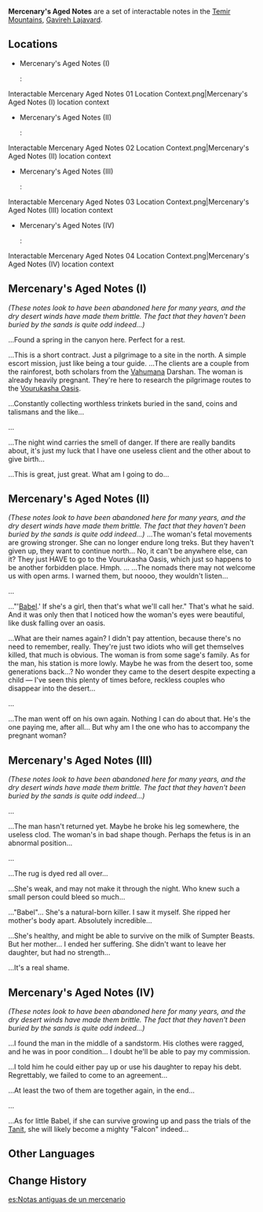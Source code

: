 {{Terminology Infobox
|image        = 
|type         = Notable Interactables
|region       = Sumeru
|subregion    = Girdle of the Sands
|area         = Gavireh Lajavard
|subarea      = Temir Mountains
}}
'''Mercenary's Aged Notes''' are a set of interactable notes in the [[Temir Mountains]], [[Gavireh Lajavard]]. 

==Locations==
* Mercenary's Aged Notes (I)
*: <gallery>Interactable Mercenary Aged Notes 01 Location.png|Mercenary's Aged Notes (I) location
Interactable Mercenary Aged Notes 01 Location Context.png|Mercenary's Aged Notes (I) location context
</gallery>
* Mercenary's Aged Notes (II)
*: <gallery>Interactable Mercenary Aged Notes 02 Location.png|Mercenary's Aged Notes (II) location
Interactable Mercenary Aged Notes 02 Location Context.png|Mercenary's Aged Notes (II) location context
</gallery>
* Mercenary's Aged Notes (III)
*: <gallery>Interactable Mercenary Aged Notes 03 Location.png|Mercenary's Aged Notes (III) location
Interactable Mercenary Aged Notes 03 Location Context.png|Mercenary's Aged Notes (III) location context
</gallery>
* Mercenary's Aged Notes (IV)
*: <gallery>Interactable Mercenary Aged Notes 04 Location.png|Mercenary's Aged Notes (IV) location
Interactable Mercenary Aged Notes 04 Location Context.png|Mercenary's Aged Notes (IV) location context
</gallery>

==Mercenary's Aged Notes (I)==
''(These notes look to have been abandoned here for many years, and the dry desert winds have made them brittle. The fact that they haven't been buried by the sands is quite odd indeed...)'' 

...Found a spring in the canyon here. Perfect for a rest. 

...This is a short contract. Just a pilgrimage to a site in the north. A simple escort mission, just like being a tour guide. ...The clients are a couple from the rainforest, both scholars from the [[Vahumana]] Darshan. The woman is already heavily pregnant. They're here to research the pilgrimage routes to the [[Vourukasha Oasis]].

...Constantly collecting worthless trinkets buried in the sand, coins and talismans and the like... 

... 

...The night wind carries the smell of danger. If there are really bandits about, it's just my luck that I have one useless client and the other about to give birth... 

...This is great, just great. What am I going to do...

==Mercenary's Aged Notes (II)==
''(These notes look to have been abandoned here for many years, and the dry desert winds have made them brittle. The fact that they haven't been buried by the sands is quite odd indeed...)'' ...The woman's fetal movements are growing stronger. She can no longer endure long treks. But they haven't given up, they want to continue north... No, it can't be anywhere else, can it? They just HAVE to go to the Vourukasha Oasis, which just so happens to be another forbidden place. Hmph. ... ...The nomads there may not welcome us with open arms. I warned them, but noooo, they wouldn't listen... 

... 

..."'[[Babel]].' If she's a girl, then that's what we'll call her." That's what he said. And it was only then that I noticed how the woman's eyes were beautiful, like dusk falling over an oasis. 

...What are their names again? I didn't pay attention, because there's no need to remember, really. They're just two idiots who will get themselves killed, that much is obvious. The woman is from some sage's family. As for the man, his station is more lowly. Maybe he was from the desert too, some generations back...? No wonder they came to the desert despite expecting a child — I've seen this plenty of times before, reckless couples who disappear into the desert... 

... 

...The man went off on his own again. Nothing I can do about that. He's the one paying me, after all... But why am I the one who has to accompany the pregnant woman? 

==Mercenary's Aged Notes (III)==
''(These notes look to have been abandoned here for many years, and the dry desert winds have made them brittle. The fact that they haven't been buried by the sands is quite odd indeed...)'' 

...

...The man hasn't returned yet. Maybe he broke his leg somewhere, the useless clod. The woman's in bad shape though. Perhaps the fetus is in an abnormal position... 

... 

...The rug is dyed red all over... 

...She's weak, and may not make it through the night. Who knew such a small person could bleed so much... 

..."Babel"... She's a natural-born killer. I saw it myself. She ripped her mother's body apart. Absolutely incredible... 

...She's healthy, and might be able to survive on the milk of Sumpter Beasts. But her mother... I ended her suffering. She didn't want to leave her daughter, but had no strength... 

...It's a real shame. 

==Mercenary's Aged Notes (IV)==
''(These notes look to have been abandoned here for many years, and the dry desert winds have made them brittle. The fact that they haven't been buried by the sands is quite odd indeed...)'' 

...I found the man in the middle of a sandstorm. His clothes were ragged, and he was in poor condition... I doubt he'll be able to pay my commission. 

...I told him he could either pay up or use his daughter to repay his debt. Regrettably, we failed to come to an agreement... 

...At least the two of them are together again, in the end... 

... 

...As for little Babel, if she can survive growing up and pass the trials of the [[Tanit]], she will likely become a mighty "Falcon" indeed...

==Other Languages==
{{Other Languages
|en       = Mercenary's Aged Notes
|zhs      = 古旧的佣兵笔记
|zhs_rm   = Gǔjiù de Yōngbīng Bǐjì
|zht      = 古舊的傭兵筆記
|zht_rm   = Gǔjiù de Yōngbīng Bǐjì
|zh_tl    = 
|ja       = 古びた傭兵ノート
|ja_rm    = Furubita Youhei Nooto
|ja_tl    = Old Mercenary Notebook
|ko       = 용병의 오래된 노트
|ko_rm    = Yongbyeong-ui Oraedoen Noteu
|ko_tl    = Mercenary's Old Note
|es       = Notas antiguas de un mercenario
|es_tl    = Mercenary's Ancient Notes
|fr       = Vieilles notes d'un mercenaire
|fr_tl    = Old Notes of a Mercenary
|ru       = Древние записи наёмника
|ru_tl    = Mercenary's Aged Notes
|th       = บันทึกของทหารรับจ้างโบราณ
|th_rm    = 
|th_tl    = 
|vi       = Nhật Ký Cũ Của Lính Đánh Thuê
|vi_tl    = 
|de       = Alte Notizen eines Söldners
|de_tl    = A Mercenary's Old Notes
|id       = Catatan Kuno Milik Tentara Bayaran
|id_tl    = Old Notes of a Mercenary
|pt       = Notas Antigas de um Mercenário
|pt_tl    = 
|tr       = Paralı Askerin Eski Notları
|tr_tl    = 
|it       = Appunti logori di un Mercenario
|it_tl    = 
}}

==Change History==
{{Change History|3.6}}

[[es:Notas antiguas de un mercenario]]